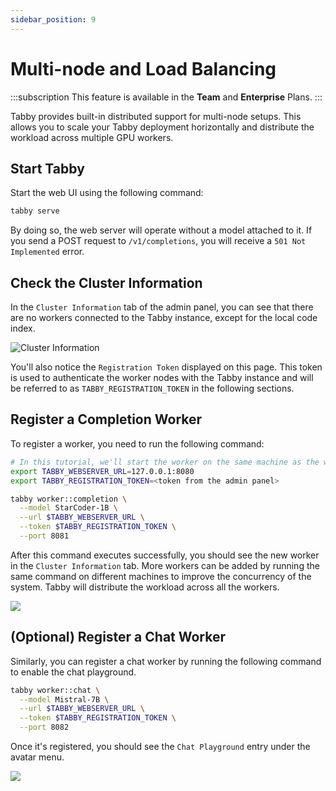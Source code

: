 ```yaml
---
sidebar_position: 9
---
```



# Multi-node and Load Balancing

:::subscription
This feature is available in the **Team** and **Enterprise** Plans.
:::

Tabby provides built-in distributed support for multi-node setups. This allows you to scale your Tabby deployment horizontally and distribute the workload across multiple GPU workers.

## Start Tabby

Start the web UI using the following command:

```bash
tabby serve
```

By doing so, the web server will operate without a model attached to it. If you send a POST request to `/v1/completions`, you will receive a `501 Not Implemented` error.

## Check the Cluster Information

In the `Cluster Information` tab of the admin panel, you can see that there are no workers connected to the Tabby instance, except for the local code index.

![Cluster Information](./cluster-information.png)

You'll also notice the `Registration Token` displayed on this page. This token is used to authenticate the worker nodes with the Tabby instance and will be referred to as `TABBY_REGISTRATION_TOKEN` in the following sections.

## Register a Completion Worker

To register a worker, you need to run the following command:

```bash
# In this tutorial, we'll start the worker on the same machine as the web server.
export TABBY_WEBSERVER_URL=127.0.0.1:8080
export TABBY_REGISTRATION_TOKEN=<token from the admin panel>

tabby worker::completion \
  --model StarCoder-1B \
  --url $TABBY_WEBSERVER_URL \
  --token $TABBY_REGISTRATION_TOKEN \
  --port 8081
```

After this command executes successfully, you should see the new worker in the `Cluster Information` tab.
More workers can be added by running the same command on different machines to improve the concurrency of the system.
Tabby will distribute the workload across all the workers.

<img src={CompletionWorkerUrl} width={720} />

## (Optional) Register a Chat Worker

Similarly, you can register a chat worker by running the following command to enable the chat playground.

```bash
tabby worker::chat \
  --model Mistral-7B \
  --url $TABBY_WEBSERVER_URL \
  --token $TABBY_REGISTRATION_TOKEN \
  --port 8082
```

Once it's registered, you should see the `Chat Playground` entry under the avatar menu.

<img src={ChatPlaygroundUrl} width={360} />
